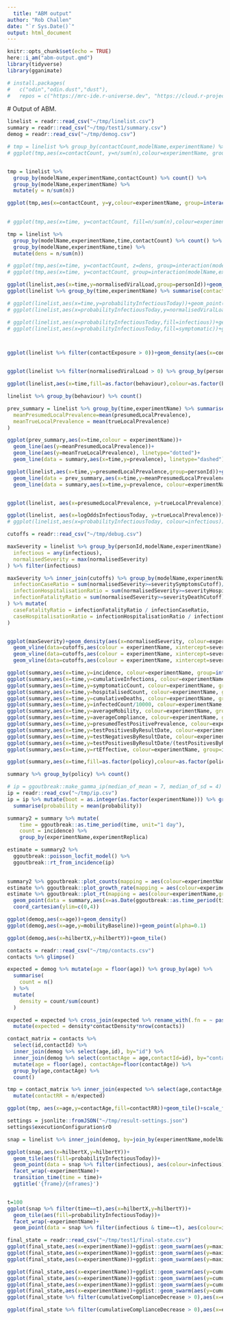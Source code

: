 ```yaml
---
  title: "ABM output"
author: "Rob Challen"
date: "`r Sys.Date()`"
output: html_document
---
```




```r
knitr::opts_chunk$set(echo = TRUE)
here::i_am("abm-output.qmd")
library(tidyverse)
library(gganimate)

# install.packages(
#   c("odin","odin.dust","dust"),
#   repos = c("https://mrc-ide.r-universe.dev", "https://cloud.r-project.org"))

``` 
  
  # Output of ABM.


```r
linelist = readr::read_csv("~/tmp/linelist.csv")
summary = readr::read_csv("~/tmp/test1/summary.csv")
demog = readr::read_csv("~/tmp/demog.csv")
```


```r
# tmp = linelist %>% group_by(contactCount,modelName,experimentName) %>% count()
# ggplot(tmp,aes(x=contactCount, y=n/sum(n),colour=experimentName, group=interaction(modelName,experimentName) )) + geom_line() + scale_x_continuous(trans="log1p") + scale_y_continuous(trans="log1p")


tmp = linelist %>% 
  group_by(modelName,experimentName,contactCount) %>% count() %>%
  group_by(modelName,experimentName) %>%
  mutate(y = n/sum(n))

ggplot(tmp,aes(x=contactCount, y=y,colour=experimentName, group=interaction(modelName,experimentName) )) + geom_line() + scale_x_continuous(trans="log1p") + scale_y_continuous(trans="log1p")

  
# ggplot(tmp,aes(x=time, y=contactCount, fill=n/sum(n),colour=experimentName, group=interaction(modelName,experimentName) )) + geom_line() + scale_x_continuous(trans="log1p") + scale_y_continuous(trans="log1p")

tmp = linelist %>% 
  group_by(modelName,experimentName,time,contactCount) %>% count() %>%
  group_by(modelName,experimentName,time) %>%
  mutate(dens = n/sum(n))

# ggplot(tmp,aes(x=time, y=contactCount, z=dens, group=interaction(modelName,experimentName) )) + geom_contour(bins = 10) + facet_wrap(~experimentName)
# ggplot(tmp,aes(x=time, y=contactCount, group=interaction(modelName,experimentName) )) + geom_density2d() + facet_wrap(~experimentName)

```


```r
ggplot(linelist,aes(x=time,y=normalisedViralLoad,group=personId))+geom_line(alpha=0.01)+facet_wrap(~experimentName)
ggplot(linelist %>% group_by(time,experimentName) %>% summarise(contactExposure=mean(contactExposure)),aes(x=time,y=contactExposure,colour = experimentName))+geom_line()

# ggplot(linelist,aes(x=time,y=probabilityInfectiousToday))+geom_point(alpha=0.1)+facet_wrap(~experimentName)
# ggplot(linelist,aes(x=probabilityInfectiousToday,y=normalisedViralLoad))+geom_point(alpha=0.1)

# ggplot(linelist,aes(x=probabilityInfectiousToday,fill=infectious))+geom_density(alpha=0.4)+facet_wrap(~experimentName,scales = "free_y")
# ggplot(linelist,aes(x=probabilityInfectiousToday,fill=symptomatic))+geom_density(alpha=0.4)+facet_wrap(~experimentName,scales = "free_y")



ggplot(linelist %>% filter(contactExposure > 0))+geom_density(aes(x=contactExposure, colour=experimentName))


ggplot(linelist %>% filter(normalisedViralLoad > 0) %>% group_by(personId,experimentName) %>% summarise(normalisedViralLoad = max(normalisedViralLoad)))+geom_density(aes(x=normalisedViralLoad, colour=experimentName))

ggplot(linelist,aes(x=time,fill=as.factor(behaviour),colour=as.factor(behaviour)))+geom_bar()+facet_wrap(~experimentName,scales = "free_y")

linelist %>% group_by(behaviour) %>% count()
```

```r
prev_summary = linelist %>% group_by(time,experimentName) %>% summarise(
  meanPresumedLocalPrevalence=mean(presumedLocalPrevalence),
  meanTrueLocalPrevalence = mean(trueLocalPrevalence)
)

ggplot(prev_summary,aes(x=time,colour = experimentName))+
  geom_line(aes(y=meanPresumedLocalPrevalence))+
  geom_line(aes(y=meanTrueLocalPrevalence), linetype="dotted")+
  geom_line(data = summary,aes(x=time,y=prevalence), linetype="dashed")

ggplot(linelist,aes(x=time,y=presumedLocalPrevalence,group=personId))+geom_line(alpha=0.01)+facet_wrap(~experimentName)+
  geom_line(data = prev_summary,aes(x=time,y=meanPresumedLocalPrevalence,colour = experimentName), inherit.aes = FALSE, colour="red")+
  geom_line(data = summary,aes(x=time,y=prevalence, colour=experimentName), inherit.aes = FALSE, colour = "red", linetype="dashed")


ggplot(linelist, aes(x=presumedLocalPrevalence, y=trueLocalPrevalence))+geom_point(alpha=0.1,size=0.1)

ggplot(linelist, aes(x=logOddsInfectiousToday, y=trueLocalPrevalence))+geom_point(alpha=0.1,size=0.1)
# ggplot(linelist,aes(x=probabilityInfectiousToday, colour=infectious))+geom_density()
```

```r

cutoffs = readr::read_csv("~/tmp/debug.csv")

maxSeverity = linelist %>% group_by(personId,modelName,experimentName) %>% summarise(
  infectious = any(infectious),
  normalisedSeverity = max(normalisedSeverity)
) %>% filter(infectious)

maxSeverity %>% inner_join(cutoffs) %>% group_by(modelName,experimentName) %>% summarise(
  infectionCaseRatio = sum(normalisedSeverity>=severitySymptomsCutoff)/n(),
  infectionHospitalisationRatio = sum(normalisedSeverity>=severityHospitalisationCutoff)/n(),
  infectionFatalityRatio = sum(normalisedSeverity>=severityDeathCutoff)/n()
) %>% mutate(
  caseFatalityRatio = infectionFatalityRatio / infectionCaseRatio,
  caseHospitalisationRatio = infectionHospitalisationRatio / infectionCaseRatio,
)


ggplot(maxSeverity)+geom_density(aes(x=normalisedSeverity, colour=experimentName, group = interaction(modelName,experimentName)))+
  geom_vline(data=cutoffs,aes(colour = experimentName, xintercept=severitySymptomsCutoff))+
  geom_vline(data=cutoffs,aes(colour = experimentName, xintercept=severityHospitalisationCutoff), linetype="dashed")+
  geom_vline(data=cutoffs,aes(colour = experimentName, xintercept=severityDeathCutoff), linetype="dotted")+facet_wrap(~experimentName,ncol=1,scales = "free_y")

```


```r

ggplot(summary,aes(x=time,y=incidence, colour=experimentName, group=interaction(modelName,modelReplica,experimentName,experimentReplica)))+geom_line(alpha=0.25)
ggplot(summary,aes(x=time,y=cumulativeInfections, colour=experimentName, group=interaction(modelName,modelReplica,experimentName,experimentReplica)))+geom_line()
ggplot(summary,aes(x=time,y=symptomaticCount, colour=experimentName, group=interaction(modelName,modelReplica,experimentName,experimentReplica)))+geom_line()
ggplot(summary,aes(x=time,y=hospitalisedCount, colour=experimentName, group=interaction(modelName,modelReplica,experimentName,experimentReplica)))+geom_line()
ggplot(summary,aes(x=time,y=cumulativeDeaths, colour=experimentName, group=interaction(modelName,modelReplica,experimentName,experimentReplica)))+geom_line()
ggplot(summary,aes(x=time,y=infectedCount/10000, colour=experimentName, group=interaction(modelName,modelReplica,experimentName,experimentReplica)))+geom_line()+ylab("actual prevalence")
ggplot(summary,aes(x=time,y=averageMobility, colour=experimentName, group=interaction(modelName,modelReplica,experimentName,experimentReplica)))+geom_line()
ggplot(summary,aes(x=time,y=averageCompliance, colour=experimentName, group=interaction(modelName,modelReplica,experimentName,experimentReplica)))+geom_line()
ggplot(summary,aes(x=time,y=presumedTestPositivePrevalence, colour=experimentName, group=interaction(modelName,modelReplica,experimentName,experimentReplica)))+geom_line()
ggplot(summary,aes(x=time,y=testPositivesByResultDate, colour=experimentName, group=interaction(modelName,modelReplica,experimentName,experimentReplica)))+geom_line()
ggplot(summary,aes(x=time,y=testNegativesByResultDate, colour=experimentName, group=interaction(modelName,modelReplica,experimentName,experimentReplica)))+geom_line()
ggplot(summary,aes(x=time,y=testPositivesByResultDate/(testPositivesByResultDate+testNegativesByResultDate), colour=experimentName, group=interaction(experimentName,experimentReplica)))+geom_line()
ggplot(summary,aes(x=time,y=rtEffective, colour=experimentName, group=interaction(experimentName,experimentReplica)))+geom_line()+coord_cartesian(ylim=c(0,5))

ggplot(summary,aes(x=time,fill=as.factor(policy),colour=as.factor(policy),y=1))+geom_bar(stat="identity")+facet_wrap(~interaction(experimentName,experimentReplica))

summary %>% group_by(policy) %>% count()
```



```r

# ip = ggoutbreak::make_gamma_ip(median_of_mean = 7, median_of_sd = 4)
ip = readr::read_csv("~/tmp/ip.csv")
ip = ip %>% mutate(boot = as.integer(as.factor(experimentName))) %>% group_by(boot,tau) %>%
  summarise(probability = mean(probability))

summary2 = summary %>% mutate(
    time = ggoutbreak::as.time_period(time, unit="1 day"),
    count = incidence) %>%
    group_by(experimentName,experimentReplica)

estimate = summary2 %>%
  ggoutbreak::poisson_locfit_model() %>%
  ggoutbreak::rt_from_incidence(ip)
  

summary2 %>% ggoutbreak::plot_counts(mapping = aes(colour=experimentName, group=interaction(experimentName,experimentReplica)))
estimate %>% ggoutbreak::plot_growth_rate(mapping = aes(colour=experimentName,group=interaction(experimentName,experimentReplica)))+coord_cartesian(ylim=c(-0.2,0.2))
estimate %>% ggoutbreak::plot_rt(mapping = aes(colour=experimentName,group=interaction(experimentName,experimentReplica))) +
  geom_point(data = summary,aes(x=as.Date(ggoutbreak::as.time_period(time, unit="1 day")),y=rtEffective, colour=experimentName))+
  coord_cartesian(ylim=c(0,4))

```


```r

ggplot(demog,aes(x=age))+geom_density()
ggplot(demog,aes(x=age,y=mobilityBaseline))+geom_point(alpha=0.1)

ggplot(demog,aes(x=hilbertX,y=hilbertY))+geom_tile()
```

```r
contacts = readr::read_csv("~/tmp/contacts.csv")
contacts %>% glimpse()

expected = demog %>% mutate(age = floor(age)) %>% group_by(age) %>%
  summarise(
    count = n()
  ) %>% 
  mutate(
    density = count/sum(count)
  )

expected = expected %>% cross_join(expected %>% rename_with(.fn = ~ paste0("contact",stringr::str_to_title(.x)))) %>%
  mutate(expected = density*contactDensity*nrow(contacts))

contact_matrix = contacts %>% 
  select(id,contactId) %>% 
  inner_join(demog %>% select(age,id), by="id") %>%
  inner_join(demog %>% select(contactAge = age,contactId=id), by="contactId") %>%
  mutate(age = floor(age), contactAge=floor(contactAge)) %>%
  group_by(age,contactAge) %>%
  count()

tmp = contact_matrix %>% inner_join(expected %>% select(age,contactAge,expected), by = join_by(age, contactAge)) %>%
  mutate(contactRR = n/expected)

ggplot(tmp, aes(x=age,y=contactAge,fill=contactRR))+geom_tile()+scale_fill_viridis_c(limits=c(0.5, 2), oob=scales::squish)

```


```r
settings = jsonlite::fromJSON("~/tmp/result-settings.json")
settings$executionConfiguration$rO

```


```r
snap = linelist %>% inner_join(demog, by=join_by(experimentName,modelName,experimentReplica,modelReplica,personId==id))

ggplot(snap,aes(x=hilbertX,y=hilbertY))+
  geom_tile(aes(fill=probabilityInfectiousToday))+
  geom_point(data = snap %>% filter(infectious), aes(colour=infectious),size=0.5)+
  facet_wrap(~experimentName)+
  transition_time(time = time)+
  ggtitle('{frame}/{nframes}')


t=100
ggplot(snap %>% filter(time==t),aes(x=hilbertX,y=hilbertY))+
  geom_tile(aes(fill=probabilityInfectiousToday))+
  facet_wrap(~experimentName)+
  geom_point(data = snap %>% filter(infectious & time==t), aes(colour=infectious),size=0.5)

```


```r
final_state = readr::read_csv("~/tmp/test1/final-state.csv")
ggplot(final_state,aes(x=experimentName))+ggdist::geom_swarm(aes(y=maximumHospitalBurden))+theme(axis.text.x = element_text(angle=15,hjust=1))
ggplot(final_state,aes(x=experimentName))+ggdist::geom_swarm(aes(y=maximumIncidence))+theme(axis.text.x = element_text(angle=15,hjust=1))
ggplot(final_state,aes(x=experimentName))+ggdist::geom_swarm(aes(y=maximumPrevalence))+theme(axis.text.x = element_text(angle=15,hjust=1))

ggplot(final_state,aes(x=experimentName))+ggdist::geom_swarm(aes(y=cumulativeInfections))+theme(axis.text.x = element_text(angle=15,hjust=1))+geom_hline(yintercept=128*128,linetype="dashed")
ggplot(final_state,aes(x=experimentName))+ggdist::geom_swarm(aes(y=cumulativeAdmissions))+theme(axis.text.x = element_text(angle=15,hjust=1))
ggplot(final_state,aes(x=experimentName))+ggdist::geom_swarm(aes(y=cumulativeDeaths))+theme(axis.text.x = element_text(angle=15,hjust=1))
ggplot(final_state,aes(x=experimentName))+ggdist::geom_swarm(aes(y=cumulativeMobilityDecrease))+theme(axis.text.x = element_text(angle=15,hjust=1))
ggplot(final_state %>% filter(cumulativeComplianceDecrease > 0),aes(x=experimentName))+ggdist::geom_swarm(aes(y=cumulativeComplianceDecrease))+theme(axis.text.x = element_text(angle=15,hjust=1))

ggplot(final_state %>% filter(cumulativeComplianceDecrease > 0),aes(x=experimentName))+ggdist::geom_swarm(aes(y=cumulativeComplianceDecrease))+theme(axis.text.x = element_text(angle=15,hjust=1))

```